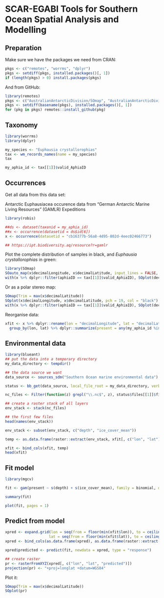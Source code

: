 # SCAR-EGABI Tools for Southern Ocean Spatial Analysis and Modelling

## Preparation

Make sure we have the packages we need from CRAN:

```r
pkgs <- c("remotes", "worrms", "dplyr")
pkgs <- setdiff(pkgs, installed.packages()[, 1])
if (length(pkgs) > 0) install.packages(pkgs)
```

And from GitHub:

```r
library(remotes)
pkgs <- c("AustralianAntarcticDivision/SOmap", "AustralianAntarcticDivision/blueant")
pkgs <- setdiff(basename(pkgs), installed.packages()[, 1])
for (pkg in pkgs) remotes::install_github(pkg)
```

## Taxonomy

```r
library(worrms)
library(dplyr)

my_species <- "Euphausia crystallorophias"
tax <- wm_records_names(name = my_species)
tax

my_aphia_id <- tax[[1]]$valid_AphiaID

```

## Occurrences

Get all data from this data set:

Antarctic Euphausiacea occurence data from "German Antarctic Marine Living Resources" (GAMLR) Expeditions


```r
library(robis)

##ds <- dataset(taxonid = my_aphia_id)
##x <- occurrence(datasetid = ds$id[6])
x <- occurrence(datasetid = "cb16377b-56a8-4d95-802d-4eec02466773")

## https://ipt.biodiversity.aq/resource?r=gamlr

```

Plot the complete distribution of samples in black, and *Euphausia crystallorophias* in green:

```r
library(SOmap)
SOauto_map(x$decimalLongitude, x$decimalLatitude, input_lines = FALSE, pcol = "black")
with(x %>% dplyr::filter(aphiaID == tax[[1]]$valid_AphiaID), SOplot(decimalLongitude, decimalLatitude, pch = 19, col = "green"))
```

Or as a polar stereo map:

```r
SOmap(Trim = max(x$decimalLatitude))
SOplot(x$decimalLongitude, x$decimalLatitude, pch = 19, col = "black")
with(x %>% dplyr::filter(aphiaID == tax[[1]]$valid_AphiaID), SOplot(decimalLongitude, decimalLatitude, pch = 19, col = "green"))
```

Reorganise data:

```r
xfit <- x %>% dplyr::rename(lon = "decimalLongitude", lat = "decimalLatitude") %>%
  group_by(lon, lat) %>% dplyr::summarize(present = any(my_aphia_id %in% aphiaID))
```

## Environmental data

```r
library(blueant)
## put the data into a temporary directory
my_data_directory <- tempdir()

## the data source we want
data_source <- sources_sdm("Southern Ocean marine environmental data")

status <- bb_get(data_source, local_file_root = my_data_directory, verbose = TRUE)
```

```r
nc_files <- Filter(function(z) grepl("\\.nc$", z), status$files[[1]]$file)

## create a raster stack of all layers
env_stack <- stack(nc_files)

## the first few files
head(names(env_stack))
```

```r
env_stack <- subset(env_stack, c("depth", "ice_cover_mean"))

temp <- as.data.frame(raster::extract(env_stack, xfit[, c("lon", "lat")]))

xfit <- bind_cols(xfit, temp)
head(xfit)
```

## Fit model

```r
library(mgcv)

fit <- gam(present ~ s(depth) + s(ice_cover_mean), family = binomial, data = xfit)

summary(fit)

plot(fit, pages = 1)
```

## Predict from model

```r
xpred <- expand.grid(lon = seq(from = floor(min(xfit$lon)), to = ceiling(max(xfit$lon)), by = 0.25),
                    lat = seq(from = floor(min(xfit$lat)), to = ceiling(max(xfit$lat)), by = 0.25))
xpred <- bind_cols(as.data.frame(xpred), as.data.frame(raster::extract(env_stack, xpred[, c("lon", "lat")])))

xpred$predicted <- predict(fit, newdata = xpred, type = "response")

## create raster
pr <- rasterFromXYZ(xpred[, c("lon", "lat", "predicted")])
projection(pr) <- "+proj=longlat +datum=WGS84"
```

Plot it:

```r
SOmap(Trim = max(x$decimalLatitude))
SOplot(pr)
```
